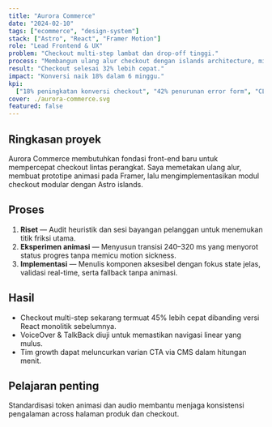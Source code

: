 ```yaml
---
title: "Aurora Commerce"
date: "2024-02-10"
tags: ["ecommerce", "design-system"]
stack: ["Astro", "React", "Framer Motion"]
role: "Lead Frontend & UX"
problem: "Checkout multi-step lambat dan drop-off tinggi."
process: "Membangun ulang alur checkout dengan islands architecture, microcopy terpersonalisasi, dan animasi progresif."
result: "Checkout selesai 32% lebih cepat."
impact: "Konversi naik 18% dalam 6 minggu."
kpi:
  ["18% peningkatan konversi checkout", "42% penurunan error form", "CLS 0.02 & LCP 1.6s pada 4G"]
cover: ./aurora-commerce.svg
featured: false
---
```


## Ringkasan proyek

Aurora Commerce membutuhkan fondasi front-end baru untuk mempercepat checkout lintas perangkat. Saya memetakan ulang alur, membuat prototipe animasi pada Framer, lalu mengimplementasikan modul checkout modular dengan Astro islands.

## Proses

1. **Riset** — Audit heuristik dan sesi bayangan pelanggan untuk menemukan titik friksi utama.
2. **Eksperimen animasi** — Menyusun transisi 240–320 ms yang menyorot status progres tanpa memicu motion sickness.
3. **Implementasi** — Menulis komponen aksesibel dengan fokus state jelas, validasi real-time, serta fallback tanpa animasi.

## Hasil

- Checkout multi-step sekarang termuat 45% lebih cepat dibanding versi React monolitik sebelumnya.
- VoiceOver & TalkBack diuji untuk memastikan navigasi linear yang mulus.
- Tim growth dapat meluncurkan varian CTA via CMS dalam hitungan menit.

## Pelajaran penting

Standardisasi token animasi dan audio membantu menjaga konsistensi pengalaman across halaman produk dan checkout.
